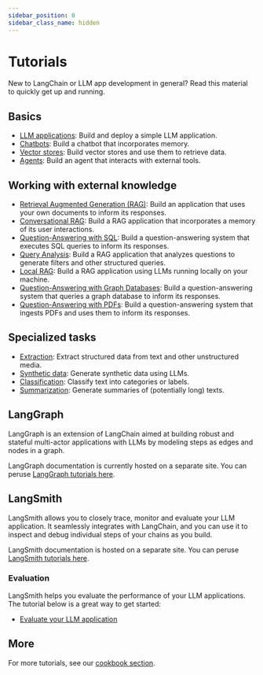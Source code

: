 ```yaml
---
sidebar_position: 0
sidebar_class_name: hidden
---
```

# Tutorials

New to LangChain or LLM app development in general? Read this material to quickly get up and running.

## Basics
- [LLM applications](/docs/tutorials/llm_chain): Build and deploy a simple LLM application.
- [Chatbots](/docs/tutorials/chatbot): Build a chatbot that incorporates memory.
- [Vector stores](/docs/tutorials/retrievers): Build vector stores and use them to retrieve data.
- [Agents](/docs/tutorials/agents): Build an agent that interacts with external tools.

## Working with external knowledge
- [Retrieval Augmented Generation (RAG)](/docs/tutorials/rag): Build an application that uses your own documents to inform its responses.
- [Conversational RAG](/docs/tutorials/qa_chat_history): Build a RAG application that incorporates a memory of its user interactions.
- [Question-Answering with SQL](/docs/tutorials/sql_qa): Build a question-answering system that executes SQL queries to inform its responses.
- [Query Analysis](/docs/tutorials/query_analysis): Build a RAG application that analyzes questions to generate filters and other structured queries.
- [Local RAG](/docs/tutorials/local_rag): Build a RAG application using LLMs running locally on your machine.
- [Question-Answering with Graph Databases](/docs/tutorials/graph): Build a question-answering system that queries a graph database to inform its responses.
- [Question-Answering with PDFs](/docs/tutorials/pdf_qa/): Build a question-answering system that ingests PDFs and uses them to inform its responses.

## Specialized tasks
- [Extraction](/docs/tutorials/extraction): Extract structured data from text and other unstructured media.
- [Synthetic data](/docs/tutorials/data_generation): Generate synthetic data using LLMs.
- [Classification](/docs/tutorials/classification): Classify text into categories or labels.
- [Summarization](/docs/tutorials/summarization): Generate summaries of (potentially long) texts.

## LangGraph

LangGraph is an extension of LangChain aimed at
building robust and stateful multi-actor applications with LLMs by modeling steps as edges and nodes in a graph.

LangGraph documentation is currently hosted on a separate site.
You can peruse [LangGraph tutorials here](https://langchain-ai.github.io/langgraph/tutorials/).

## LangSmith

LangSmith allows you to closely trace, monitor and evaluate your LLM application.
It seamlessly integrates with LangChain, and you can use it to inspect and debug individual steps of your chains as you build.

LangSmith documentation is hosted on a separate site.
You can peruse [LangSmith tutorials here](https://docs.smith.langchain.com/tutorials/).

### Evaluation

LangSmith helps you evaluate the performance of your LLM applications. The tutorial below is a great way to get started:

- [Evaluate your LLM application](https://docs.smith.langchain.com/tutorials/Developers/evaluation)

## More

For more tutorials, see our [cookbook section](https://github.com/langchain-ai/langchain/tree/master/cookbook).

